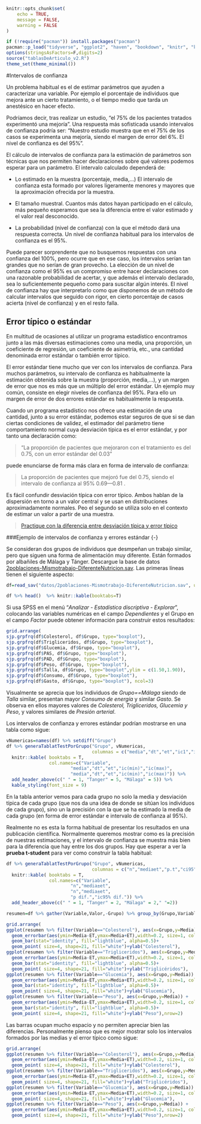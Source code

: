 ```r
knitr::opts_chunk$set(
	echo = TRUE,
	message = FALSE,
	warning = FALSE
)

if (!require("pacman")) install.packages("pacman")
pacman::p_load("tidyverse", "ggplot2", "haven", "bookdown", "knitr", "kableExtra","stargazer", "tableone","sjPlot","sjlabelled","sjmisc","gridExtra" )
options(stringsAsFactors=F,digits=2)
source("tablasDeArticulo_v2.R")
theme_set(theme_minimal())

```


#Intervalos de confianza

Un problema habitual es el de estimar parámetros que ayuden a caracterizar una variable. Por ejemplo el porcentaje de individuos que mejora ante un cierto tratamiento, o el tiempo medio que tarda un anestésico en hacer efecto. 

Podríamos decir, tras realizar un estudio, “el 75% de los pacientes tratados experimentó una mejoría”. Una respuesta más sofisticada usando intervalos de confianza podría ser: “Nuestro estudio muestra que en el 75% de los casos se experimenta una mejoría, siendo el margen de error del 6%. El nivel de confianza es del 95%”.

El cálculo de intervalos de confianza para la estimación de parámetros son técnicas que nos permiten hacer declaraciones sobre qué valores podemos esperar para un parámetro. El intervalo calculado dependerá de:

-	Lo estimado en la muestra (porcentaje, media,…) El intervalo de confianza esta formado por valores ligeramente menores y mayores que la aproximación ofrecida por la muestra.

-	El tamaño muestral. Cuantos más datos hayan participado en el cálculo, más pequeño esperamos que sea la diferencia entre el valor estimado y el valor real desconocido.

-	La probabilidad (nivel de confianza) con la que el método dará una respuesta correcta. Un nivel de confianza habitual para los intervalos de confianza es el 95%.

Puede parecer sorprendente que no busquemos respuestas con una confianza del 100%, pero ocurre que en ese caso, los intervalos serían tan grandes que no serían de gran provecho. La elección de un nivel de confianza como el 95% es un compromiso entre hacer declaraciones con una razonable probabilidad de acertar, y que además el intervalo declarado, sea lo suficientemente pequeño como para suscitar algún interés. El nivel de confianza hay que interpretarlo como que disponemos de un método de calcular intervalos que seguido con rigor, en cierto porcentaje de casos acierta (nivel de confianza) y en el resto falla.


## Error típico o estándar
En multitud de ocasiones al utilizar un programa estadístico encontramos junto a las más diversas estimaciones como una media, una proporción, un coeficiente de regresión, un coeficiente de asimetría, etc.,  una cantidad denominada error estándar  o también error típico.

El error estándar tiene mucho que ver con los intervalos de confianza. Para muchos parámetros, su intervalo de confianza es habitualmente la estimación obtenida sobre la muestra (proporción, media,…), y un margen de error que nos es más que un múltiplo del error estándar. Un ejemplo muy común, consiste en elegir niveles de confianza del 95%. Para ello un margen de error de dos errores estándar es habitualmente la respuesta. 

Cuando un programa estadístico nos ofrece una estimación de una cantidad, junto a su error estándar, podemos estar seguros de que si se dan ciertas condiciones de validez, el estimador del parámetro tiene comportamiento normal cuya desviación típica es el error estándar, y por tanto una declaración como: 

>“La proporción de pacientes que mejoraron con el tratamiento es del 0.75, con un error estándar del 0.03” 

puede enunciarse de forma más clara en forma de intervalo de confianza:

>	La proporción de pacientes que mejoró fue del 0.75, siendo el intervalo de confianza al 95% 0.69---0.81 .


Es fácil confundir desviación típica con error típico. Ambos hablan de la dispersión en torno a un valor central y se usan en distribuciones aproximadamente normales. Peo el segundo se utiliza  solo en el contexto de estimar un valor a partir de una muestra.

>[Practique con la diferencia entre desviación típica y error típico](https://www.bioestadistica.uma.es/analisis/teoremacentral/)


###Ejemplo de intervalos de confianza y errores estándar {-}

Se consideran dos grupos de individuos que desmpeñan un trabajo similar, pero que siguen una forma de alimentación muy diferente. Están formados por albañiles de Málaga y Tánger. Descargue la base de datos [2poblaciones-Mismotrabajo-DiferenteNutricion.sav](datos/2poblaciones-Mismotrabajo-DiferenteNutricion.sav). Las primeras líneas tienen el siguiente aspecto:

```r
df=read_sav("datos/2poblaciones-Mismotrabajo-DiferenteNutricion.sav", user_na=FALSE) %>% haven::as_factor()
```

```r
df %>% head()  %>% knitr::kable(booktabs=T)
```


Si usa SPSS en el menú "_Analizar - Estadística discriptiva - Explorar_", colocando las variables numéricas en el campo _Dependientes_ y el Grupo en el campo _Factor_ puede obtener información para construir estos resultados:


```r
grid.arrange(
sjp.grpfrq(df$Colesterol, df$Grupo, type="boxplot"),
sjp.grpfrq(df$Trigliceridos, df$Grupo, type="boxplot"),
sjp.grpfrq(df$Glucemia, df$Grupo, type="boxplot"),
sjp.grpfrq(df$PAS, df$Grupo, type="boxplot"),
sjp.grpfrq(df$PAD, df$Grupo, type="boxplot"),
sjp.grpfrq(df$Peso, df$Grupo, type="boxplot"),
sjp.grpfrq(df$Talla, df$Grupo, type="boxplot",ylim = c(1.50,1.90)),
sjp.grpfrq(df$Consumo, df$Grupo, type="boxplot"),
sjp.grpfrq(df$Gasto, df$Grupo, type="boxplot"), ncol=3)
```

Visualmente se aprecia que los individuos de _Grupo==Málaga_ siendo de _Talla_ similar, presentan mayor _Consumo de energía_ y similar _Gasto_. Se observa en ellos mayores valores de _Colesterol, Trigliceridos, Glucemia y Peso_, y valores similares de _Presión arterial_.

Los intervalos de confianza y errores estándar podrían mostrarse en una tabla como sigue:

```r
vNumericas=names(df) %>% setdiff("Grupo")
df %>% generaTablatTestPorGrupo("Grupo", vNumericas,
                                columnas = c("media","dt","et","ic1","ic2")) %>% 
  knitr::kable( booktabs = T, 
                col.names=c("Variable",
                        "media","dt","et","ic(min)","ic(max)",
                        "media","dt","et","ic(min)","ic(max)")) %>%
  add_header_above(c(" " = 1, "Tanger" = 5, "Málaga" = 5)) %>%
  kable_styling(font_size = 9)

```

En la tabla anterior vemos para cada grupo no solo la media y desviación típica de cada grupo (que nos da una idea de donde se sitúan los individuos de cada grupo), sino un la precisión con la que se ha estimado la media de cada grupo (en forma de error estándar e intervalo de confianza al 95%). 

Realmente no es esta la forma habitual de presentar los resultados en una publicación científica. Normalmente queremos mostrar como es la precisión de nuestras estimaciones, y el intervalo de confianza se muestra más bien para la diferencia que hay entre los dos grupos. Hay que esperar a ver la **prueba t-student** para ver como construir la tabla habitual:

```r

df %>% generaTablatTestPorGrupo("Grupo", vNumericas,
                                columnas = c("n","mediaet","p.t","ci95")) %>% 
  knitr::kable( booktabs = T, 
                col.names=c("Variable",
                        "n","media±et", 
                        "n","media±et",
                        "p dif.","ic95% dif.")) %>%
  add_header_above(c(" " = 1, "Tanger" = 2, "Málaga" = 2," "=2))

```


```r

resumen=df %>% gather(Variable,Valor,-Grupo) %>% group_by(Grupo,Variable) %>% summarise(Media=mean(Valor),n=length(Valor),ET=sd(Valor)/sqrt(n))
```
```r
grid.arrange(
ggplot(resumen %>% filter(Variable=="Colesterol"), aes(x=Grupo,y=Media)) +
  geom_errorbar(aes(ymin=Media-ET,ymax=Media+ET),width=0.2, size=1, color="navyblue")+
  geom_bar(stat="identity", fill="lightblue", alpha=0.5)+
  geom_point( size=4, shape=21, fill="white")+ylab("Colesterol"),
ggplot(resumen %>% filter(Variable=="Trigliceridos"), aes(x=Grupo,y=Media)) +
  geom_errorbar(aes(ymin=Media-ET,ymax=Media+ET),width=0.2, size=1, color="navyblue")+
  geom_bar(stat="identity", fill="lightblue", alpha=0.5)+
  geom_point( size=4, shape=21, fill="white")+ylab("Triglicéridos"),
ggplot(resumen %>% filter(Variable=="Glucemia"), aes(x=Grupo,y=Media)) +
  geom_errorbar(aes(ymin=Media-ET,ymax=Media+ET),width=0.2, size=1, color="navyblue")+
  geom_bar(stat="identity", fill="lightblue", alpha=0.5)+
  geom_point( size=4, shape=21, fill="white")+ylab("Glucemia"),
ggplot(resumen %>% filter(Variable=="Peso"), aes(x=Grupo,y=Media)) +
  geom_errorbar(aes(ymin=Media-ET,ymax=Media+ET),width=0.2, size=1, color="navyblue")+
  geom_bar(stat="identity", fill="lightblue", alpha=0.5)+
  geom_point( size=4, shape=21, fill="white")+ylab("Peso"),nrow=2)
```


Las barras ocupan mucho espacio y no permiten apreciar bien las diferencias. Personalmente pienso que es mejor mostrar solo los intervalos formados por las medias y el error típico como sigue:
```r
grid.arrange(
ggplot(resumen %>% filter(Variable=="Colesterol"), aes(x=Grupo,y=Media)) +
  geom_errorbar(aes(ymin=Media-ET,ymax=Media+ET),width=0.2, size=1, color="navyblue")+
  geom_point( size=4, shape=21, fill="white")+ylab("Colesterol"),
ggplot(resumen %>% filter(Variable=="Trigliceridos"), aes(x=Grupo,y=Media)) +
  geom_errorbar(aes(ymin=Media-ET,ymax=Media+ET),width=0.2, size=1, color="navyblue")+
  geom_point( size=4, shape=21, fill="white")+ylab("Triglicéridos"),
ggplot(resumen %>% filter(Variable=="Glucemia"), aes(x=Grupo,y=Media)) +
  geom_errorbar(aes(ymin=Media-ET,ymax=Media+ET),width=0.2, size=1, color="navyblue")+
  geom_point( size=4, shape=21, fill="white")+ylab("Glucemia"),
ggplot(resumen %>% filter(Variable=="Peso"), aes(x=Grupo,y=Media)) +
  geom_errorbar(aes(ymin=Media-ET,ymax=Media+ET),width=0.2, size=1, color="navyblue")+
  geom_point( size=4, shape=21, fill="white")+ylab("Peso"),nrow=2)
```



